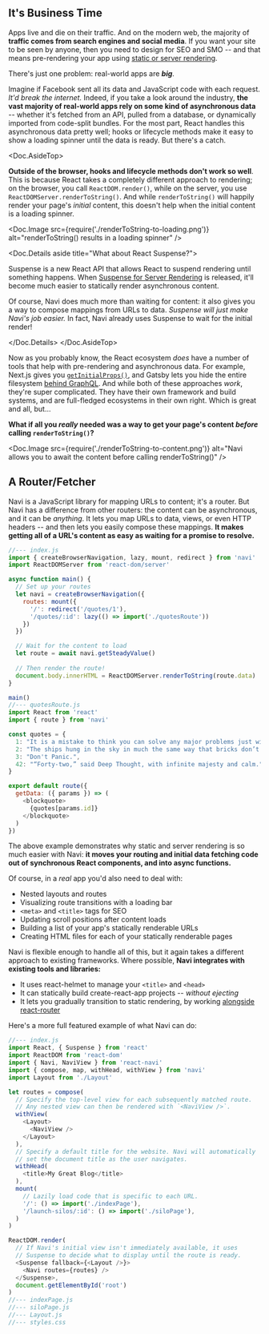 
It's Business Time
------------------

Apps live and die on their traffic. And on the modern web, the majority of **traffic comes from search engines and social media**. If you want your site to be seen by anyone, then you need to design for SEO and SMO -- and that means pre-rendering your app using [static or server rendering](https://frontarm.com/james-k-nelson/static-vs-server-rendering/).

There's just one problem: real-world apps are ***big***.

Imagine if Facebook sent all its data and JavaScript code with each request. *It'd break the internet.* Indeed, if you take a look around the industry, **the vast majority of real-world apps rely on some kind of asynchronous data** -- whether it's fetched from an API, pulled from a database, or dynamically imported from code-split bundles. For the most part, React handles this asynchronous data pretty well; hooks or lifecycle methods make it easy to show a loading spinner until the data is ready. But there's a catch.

<Doc.AsideTop>

**Outside of the browser, hooks and lifecycle methods don't work so well**. This is because React takes a completely different approach to rendering; on the browser, you call `ReactDOM.render()`, while on the server, you use `ReactDOMServer.renderToString()`. And while `renderToString()` will happily render your page's *initial* content, this doesn't help when the initial content is a loading spinner.

<Doc.Image
  src={require('./renderToString-to-loading.png')}
  alt="renderToString() results in a loading spinner"
/>

<Doc.Details aside title="What about React Suspense?">

Suspense is a new React API that allows React to suspend rendering until something happens. When [Suspense for Server Rendering](https://reactjs.org/blog/2018/11/27/react-16-roadmap.html#suspense-for-server-rendering) is released, it'll become much easier to statically render asynchronous content.

Of course, Navi does much more than waiting for content: it also gives you a way to compose mappings from URLs to data. *Suspense will just make Navi's job easier.* In fact, Navi already uses Suspense to wait for the initial render!

</Doc.Details>
</Doc.AsideTop>

Now as you probably know, the React ecosystem *does* have a number of tools that help with pre-rendering and asynchronous data. For example, Next.js gives you [`getInitialProps()`](https://nextjs.org/docs/#fetching-data-and-component-lifecycle), and Gatsby lets you hide the entire filesystem [behind GraphQL](https://www.gatsbyjs.org/docs/querying-with-graphql/). And while both of these approaches *work*, they're super complicated. They have their own framework and build systems, and are full-fledged ecosystems in their own right. Which is great and all, but...

**What if all you *really* needed was a way to get your page's content *before* calling `renderToString()`?**

<Doc.Image
  src={require('./renderToString-to-content.png')}
  alt="Navi allows you to await the content before calling renderToString()"
/>


A Router/Fetcher
----------------

Navi is a JavaScript library for mapping URLs to content; it's a router. But Navi has a difference from other routers: the content can be asynchronous, and it can be *anything*. It lets you map URLs to data, views, or even HTTP headers -- and then lets you easily compose these mappings. **It makes getting all of a URL's content as easy as waiting for a promise to resolve.**

```js
//--- index.js
import { createBrowserNavigation, lazy, mount, redirect } from 'navi'
import ReactDOMServer from 'react-dom/server'

async function main() {
  // Set up your routes
  let navi = createBrowserNavigation({
    routes: mount({
      '/': redirect('/quotes/1'),
      '/quotes/:id': lazy(() => import('./quotesRoute'))
    })
  })

  // Wait for the content to load
  let route = await navi.getSteadyValue()
  
  // Then render the route!
  document.body.innerHTML = ReactDOMServer.renderToString(route.data)
}

main()
//--- quotesRoute.js
import React from 'react'
import { route } from 'navi'

const quotes = {
  1: "It is a mistake to think you can solve any major problems just with potatoes.",
  2: "The ships hung in the sky in much the same way that bricks don’t.",
  3: "Don't Panic.",
  42: "“Forty-two,” said Deep Thought, with infinite majesty and calm.",
}

export default route({
  getData: ({ params }) => (
    <blockquote>
      {quotes[params.id]}
    </blockquote>
  )
})
```

The above example demonstrates why static and server rendering is so much easier with Navi: **it moves your routing and initial data fetching code out of synchronous React components, and into async functions.**

Of course, in a *real* app you'd also need to deal with:

- Nested layouts and routes
- Visualizing route transitions with a loading bar
- `<meta>` and `<title>` tags for SEO
- Updating scroll positions after content loads
- Building a list of your app's statically renderable URLs
- Creating HTML files for each of your statically renderable pages

Navi is flexible enough to handle all of this, but it again takes a different approach to existing frameworks. Where possible, **Navi integrates with existing tools and libraries:**

- It uses react-helmet to manage your `<title>` and `<head>`
- It can statically build create-react-app projects -- *without ejecting*
- It lets you gradually transition to static rendering, by working [alongside react-router](../integrations/react-router)

Here's a more full featured example of what Navi can do:

```js
//--- index.js
import React, { Suspense } from 'react'
import ReactDOM from 'react-dom'
import { Navi, NaviView } from 'react-navi'
import { compose, map, withHead, withView } from 'navi'
import Layout from './Layout'

let routes = compose(
  // Specify the top-level view for each subsequently matched route.
  // Any nested view can then be rendered with `<NaviView />`.
  withView(
    <Layout>
      <NaviView />  
    </Layout>
  ),
  // Specify a default title for the website. Navi will automatically
  // set the document title as the user navigates.
  withHead(
    <title>My Great Blog</title>
  ),
  mount(
    // Lazily load code that is specific to each URL.
    '/': () => import('./indexPage'),
    '/launch-silos/:id': () => import('./siloPage'),
  )
)

ReactDOM.render(
  // If Navi's initial view isn't immediately available, it uses
  // Suspense to decide what to display until the route is ready.
  <Suspense fallback={<Layout />}>
    <Navi routes={routes} />
  </Suspense>,
  document.getElementById('root')
)
//--- indexPage.js
//--- siloPage.js
//--- Layout.js
//--- styles.css
```
